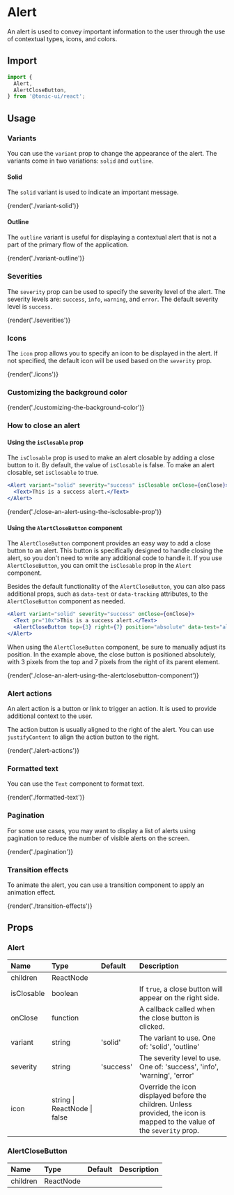 # Alert

An alert is used to convey important information to the user through the use of contextual types, icons, and colors.

## Import

```js
import {
  Alert,
  AlertCloseButton,
} from '@tonic-ui/react';
```

## Usage

### Variants

You can use the `variant` prop to change the appearance of the alert. The variants come in two variations: `solid` and `outline`.

#### Solid

The `solid` variant is used to indicate an important message.

{render('./variant-solid')}

#### Outline

The `outline` variant is useful for displaying a contextual alert that is not a part of the primary flow of the application.

{render('./variant-outline')}

### Severities

The `severity` prop can be used to specify the severity level of the alert. The severity levels are: `success`, `info`, `warning`, and `error`. The default severity level is `success`.

{render('./severities')}

### Icons

The `icon` prop allows you to specify an icon to be displayed in the alert.
If not specified, the default icon will be used based on the `severity` prop.

{render('./icons')}

### Customizing the background color

{render('./customizing-the-background-color')}

### How to close an alert

#### Using the `isClosable` prop

The `isClosable` prop is used to make an alert closable by adding a close button to it. By default, the value of `isClosable` is false. To make an alert closable, set `isClosable` to true.

```jsx disabled
<Alert variant="solid" severity="success" isClosable onClose={onClose}>
  <Text>This is a success alert.</Text>
</Alert>
```

{render('./close-an-alert-using-the-isclosable-prop')}

#### Using the `AlertCloseButton` component

The `AlertCloseButton` component provides an easy way to add a close button to an alert. This button is specifically designed to handle closing the alert, so you don't need to write any additional code to handle it. If you use `AlertCloseButton`, you can omit the `isClosable` prop in the `Alert` component.

Besides the default functionality of the `AlertCloseButton`, you can also pass additional props, such as `data-test` or `data-tracking` attributes, to the `AlertCloseButton` component as needed.

```jsx disabled
<Alert variant="solid" severity="success" onClose={onClose}>
  <Text pr="10x">This is a success alert.</Text>
  <AlertCloseButton top={3} right={7} position="absolute" data-test="alert-close-button" />
</Alert>
```

When using the `AlertCloseButton` component, be sure to manually adjust its position. In the example above, the close button is positioned absolutely, with 3 pixels from the top and 7 pixels from the right of its parent element.

{render('./close-an-alert-using-the-alertclosebutton-component')}

### Alert actions

An alert action is a button or link to trigger an action. It is used to provide additional context to the user.

The action button is usually aligned to the right of the alert. You can use `justifyContent` to align the action button to the right.

{render('./alert-actions')}

### Formatted text

You can use the `Text` component to format text.

{render('./formatted-text')}

### Pagination

For some use cases, you may want to display a list of alerts using pagination to reduce the number of visible alerts on the screen.

{render('./pagination')}

### Transition effects

To animate the alert, you can use a transition component to apply an animation effect.

{render('./transition-effects')}

## Props

### Alert

| Name | Type | Default | Description |
| :--- | :--- | :------ | :---------- |
| children | ReactNode | | |
| isClosable | boolean | | If `true`, a close button will appear on the right side. |
| onClose | function | | A callback called when the close button is clicked. |
| variant | string | 'solid' | The variant to use. One of: 'solid', 'outline' |
| severity | string | 'success' | The severity level to use. One of: 'success', 'info', 'warning', 'error' |
| icon | string \| ReactNode \| false | | Override the icon displayed before the children. Unless provided, the icon is mapped to the value of the `severity` prop. |

### AlertCloseButton

| Name | Type | Default | Description |
| :--- | :--- | :------ | :---------- |
| children | ReactNode | | |
